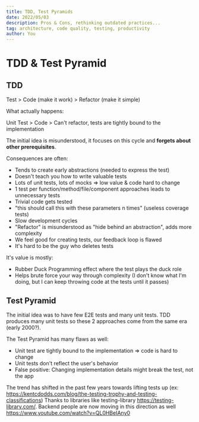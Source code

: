 ---
title: TDD, Test Pyramids
date: 2022/05/03
description: Pros & Cons, rethinking outdated practices...
tag: architecture, code quality, testing, productivity
author: You
---

# TDD & Test Pyramid

## TDD

Test > Code (make it work) > Refactor (make it simple)

What actually happens:

Unit Test > Code > Can't refactor, tests are tightly bound to the implementation

The initial idea is misunderstood, it focuses on this cycle and **forgets about other prerequisites**.

Consequences are often:

- Tends to create early abstractions (needed to express the test)
- Doesn't teach you how to write valuable tests
- Lots of unit tests, lots of mocks => low value & code hard to change
- 1 test per function/method/file/component approaches leads to unnecessary tests
- Trivial code gets tested
- "this should call this with these parameters n times" (useless coverage tests)
- Slow development cycles
- "Refactor" is misunderstood as "hide behind an abstraction", adds more complexity
- We feel good for creating tests, our feedback loop is flawed
- It's hard to be the guy who deletes tests

It's value is mostly:

- Rubber Duck Programming effect where the test plays the duck role
- Helps brute force your way through complexity (I don't know what I'm doing, but I can keep throwing code at the tests until it passes)

## Test Pyramid

The initial idea was to have few E2E tests and many unit tests.
TDD produces many unit tests so these 2 approaches come from the same era (early 2000?).

The Test Pyramid has many flaws as well:

- Unit test are tightly bound to the implementation => code is hard to change
- Unit tests don't reflect the user's behavior
- False positive: Changing implementation details might break the test, not the app

The trend has shifted in the past few years towards lifting tests up (ex: https://kentcdodds.com/blog/the-testing-trophy-and-testing-classifications)
Thanks to libraries like testing-library https://testing-library.com/.
Backend people are now moving in this direction as well https://www.youtube.com/watch?v=QL0HBeIAny0
